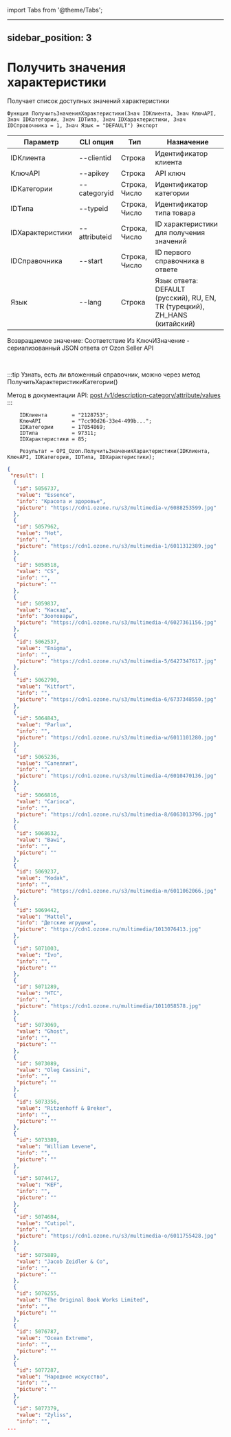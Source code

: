 ﻿import Tabs from '@theme/Tabs';

---
sidebar_position: 3
---

# Получить значения характеристики
 Получает список доступных значений характеристики



`Функция ПолучитьЗначенияХарактеристики(Знач IDКлиента, Знач КлючAPI, Знач IDКатегории, Знач IDТипа, Знач IDХарактеристики, Знач IDСправочника = 1, Знач Язык = "DEFAULT") Экспорт`

  | Параметр | CLI опция | Тип | Назначение |
  |-|-|-|-|
  | IDКлиента | --clientid | Строка | Идентификатор клиента |
  | КлючAPI | --apikey | Строка | API ключ |
  | IDКатегории | --categoryid | Строка, Число | Идентификатор категории |
  | IDТипа | --typeid | Строка, Число | Идентификатор типа товара |
  | IDХарактеристики | --attributeid | Строка, Число | ID характеристики для получения значений |
  | IDСправочника | --start | Строка, Число | ID первого справочника в ответе |
  | Язык | --lang | Строка | Язык ответа: DEFAULT (русский), RU, EN, TR (турецкий), ZH_HANS (китайский) |

  
  Возвращаемое значение:   Соответствие Из КлючИЗначение - сериализованный JSON ответа от Ozon Seller API

<br/>

:::tip
Узнать, есть ли вложенный справочник, можно через метод ПолучитьХарактеристикиКатегории()

 Метод в документации API: [post /v1/description-category/attribute/values](https://docs.ozon.ru/api/seller/#operation/DescriptionCategoryAPI_GetAttributeValues)
:::
<br/>


```bsl title="Пример кода"
    IDКлиента        = "2128753";
    КлючAPI          = "7cc90d26-33e4-499b...";
    IDКатегории      = 17054869;
    IDТипа           = 97311;
    IDХарактеристики = 85;

    Результат = OPI_Ozon.ПолучитьЗначенияХарактеристики(IDКлиента, КлючAPI, IDКатегории, IDТипа, IDХарактеристики);
```
    



```json title="Результат"
{
 "result": [
  {
   "id": 5056737,
   "value": "Essence",
   "info": "Красота и здоровье",
   "picture": "https://cdn1.ozone.ru/s3/multimedia-v/6088253599.jpg"
  },
  {
   "id": 5057962,
   "value": "Hot",
   "info": "",
   "picture": "https://cdn1.ozone.ru/s3/multimedia-1/6011312389.jpg"
  },
  {
   "id": 5058518,
   "value": "CS",
   "info": "",
   "picture": ""
  },
  {
   "id": 5059837,
   "value": "Каскад",
   "info": "Зоотовары",
   "picture": "https://cdn1.ozone.ru/s3/multimedia-4/6027361156.jpg"
  },
  {
   "id": 5062537,
   "value": "Enigma",
   "info": "",
   "picture": "https://cdn1.ozone.ru/s3/multimedia-5/6427347617.jpg"
  },
  {
   "id": 5062790,
   "value": "Kitfort",
   "info": "",
   "picture": "https://cdn1.ozone.ru/s3/multimedia-6/6737348550.jpg"
  },
  {
   "id": 5064843,
   "value": "Parlux",
   "info": "",
   "picture": "https://cdn1.ozone.ru/s3/multimedia-w/6011101280.jpg"
  },
  {
   "id": 5065236,
   "value": "Сателлит",
   "info": "",
   "picture": "https://cdn1.ozone.ru/s3/multimedia-4/6010470136.jpg"
  },
  {
   "id": 5066816,
   "value": "Carioca",
   "info": "",
   "picture": "https://cdn1.ozone.ru/s3/multimedia-8/6063013796.jpg"
  },
  {
   "id": 5068632,
   "value": "Bawi",
   "info": "",
   "picture": ""
  },
  {
   "id": 5069237,
   "value": "Kodak",
   "info": "",
   "picture": "https://cdn1.ozone.ru/s3/multimedia-m/6011062066.jpg"
  },
  {
   "id": 5069442,
   "value": "Mattel",
   "info": "Детские игрушки",
   "picture": "https://cdn1.ozone.ru/multimedia/1013076413.jpg"
  },
  {
   "id": 5071003,
   "value": "Ivo",
   "info": "",
   "picture": ""
  },
  {
   "id": 5071289,
   "value": "HTC",
   "info": "",
   "picture": "https://cdn1.ozone.ru/multimedia/1011058578.jpg"
  },
  {
   "id": 5073069,
   "value": "Ghost",
   "info": "",
   "picture": ""
  },
  {
   "id": 5073089,
   "value": "Oleg Cassini",
   "info": "",
   "picture": ""
  },
  {
   "id": 5073356,
   "value": "Ritzenhoff & Breker",
   "info": "",
   "picture": ""
  },
  {
   "id": 5073389,
   "value": "William Levene",
   "info": "",
   "picture": ""
  },
  {
   "id": 5074417,
   "value": "KEF",
   "info": "",
   "picture": ""
  },
  {
   "id": 5074684,
   "value": "Cutipol",
   "info": "",
   "picture": "https://cdn1.ozone.ru/s3/multimedia-o/6011755428.jpg"
  },
  {
   "id": 5075889,
   "value": "Jacob Zeidler & Co",
   "info": "",
   "picture": ""
  },
  {
   "id": 5076255,
   "value": "The Original Book Works Limited",
   "info": "",
   "picture": ""
  },
  {
   "id": 5076787,
   "value": "Ocean Extreme",
   "info": "",
   "picture": ""
  },
  {
   "id": 5077287,
   "value": "Народное искусство",
   "info": "",
   "picture": ""
  },
  {
   "id": 5077379,
   "value": "Zyliss",
   "info": "",
...
```
